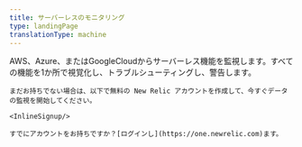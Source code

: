 ```yaml
---
title: サーバーレスのモニタリング
type: landingPage
translationType: machine
---
```


<LandingPageHero>
  <HeroContent>
    AWS、Azure、またはGoogleCloudからサーバーレス機能を監視します。すべての機能を1か所で視覚化し、トラブルシューティングし、警告します。

    まだお持ちでない場合は、以下で無料の New Relic アカウントを作成して、今すぐデータの監視を開始してください。

    <InlineSignup/>

    すでにアカウントをお持ちですか？[ログインし](https://one.newrelic.com)ます。
  </HeroContent>
</LandingPageHero>

<LandingPageTileGrid>
  <LandingPageTile
    title="AWS Lambda"
    href="/docs/serverless-function-monitoring/aws-lambda-monitoring/get-started/monitoring-aws-lambda-serverless-monitoring"
    icon="logo-aws"
  />

  <LandingPageTile
    title="Azure Functions"
    href="/docs/integrations/microsoft-azure-integrations/azure-integrations-list/azure-functions-monitoring-integration"
    icon="logo-azure"
  />

  <LandingPageTile
    title="Google Cloud Functions"
    href="/docs/integrations/google-cloud-platform-integrations/gcp-integrations-list/google-cloud-functions-monitoring-integration"
    icon="logo-gcloud"
  />
</LandingPageTileGrid>
